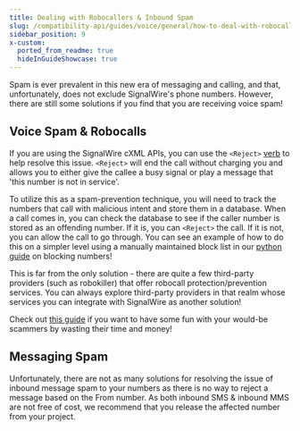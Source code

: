 ```yaml
---
title: Dealing with Robocallers & Inbound Spam
slug: /compatibility-api/guides/voice/general/how-to-deal-with-robocallers-inbound-spam
sidebar_position: 9
x-custom:
  ported_from_readme: true
  hideInGuideShowcase: true
---
```



Spam is ever prevalent in this new era of messaging and calling, and that, unfortunately, does not exclude SignalWire's phone numbers. However, there are still some solutions if you find that you are receiving voice spam! 

Voice Spam & Robocalls
----------------------

If you are using the SignalWire cXML APIs, you can use the `<Reject>` [verb](/compatibility-api/cxml/voice/reject.mdx) to help resolve this issue. `<Reject>` will end the call without charging you and allows you to either give the callee a busy signal or play a message that 'this number is not in service'.

To utilize this as a spam-prevention technique, you will need to track the numbers that call with malicious intent and store them in a database. When a call comes in, you can check the database to see if the caller number is stored as an offending number. If it is, you can `<Reject>` the call. If it is not, you can allow the call to go through. You can see an example of how to do this on a simpler level using a manually maintained block list in our [python guide](/compatibility-api/guides/voice/python/call-screening-block-list) on blocking numbers!

This is far from the only solution - there are quite a few third-party providers (such as robokiller) that offer robocall protection/prevention services. You can always explore third-party providers in that realm whose services you can integrate with SignalWire as another solution! 

Check out [this guide](/sdks/realtime-sdk/guides/voice/stop-robocalls) if you want to have some fun with your would-be scammers by wasting their time and money!

Messaging Spam
--------------

Unfortunately, there are not as many solutions for resolving the issue of inbound message spam to your numbers as there is no way to reject a message based on the From number. As both inbound SMS & inbound MMS are not free of cost, we recommend that you release the affected number from your project.
